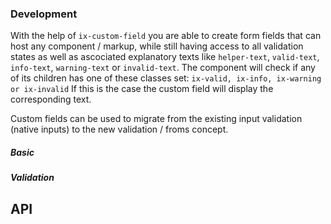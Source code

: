 
### Development

With the help of `ix-custom-field` you are able to create form fields that can host any component / markup, while still having access to all validation states as well as ascociated explanatory texts like `helper-text`, `valid-text`, `info-text`, `warning-text` or `invalid-text`.
The component will check if any of its children has one of these classes set:
`ix-valid, ix-info, ix-warning or ix-invalid`
If this is the case the custom field will display the corresponding text.

Custom fields can be used to migrate from the existing input validation (native inputs) to the new validation / froms concept.

##### Basic

<CustomFieldPlayground />

##### Validation

<CustomFieldValidationPlayground />

## API

<PropsApi />
